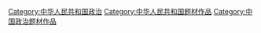 [[Category:中华人民共和国政治|Category:中华人民共和国政治]]
[[Category:中华人民共和国题材作品|Category:中华人民共和国题材作品]]
[[Category:中国政治题材作品|Category:中国政治题材作品]]